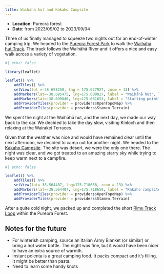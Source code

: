 ```yaml
---
title: Waihāhā hut and Kakaho Campsite
---
```


- **Location**: Pureora forest
- **Date**: from 2023/09/02 to 2023/09/04

Three of us finally managed to squeeze two nights out for an end-of-winter camping trip.
We headed to the [Pureora Forest Park](https://www.doc.govt.nz/parks-and-recreation/places-to-go/waikato/places/pureora-forest-park/?tab-id=50578) to walk the [Waihāhā hut Track](https://www.doc.govt.nz/parks-and-recreation/places-to-go/waikato/places/pureora-forest-park/things-to-do/waihaha-track/). The track follows the Waihāhā River and it offers a nice and easy walk across a variety of vegetation. 

```r
#| echo: false

library(leaflet)

leaflet() %>% 
    addTiles() %>% 
    setView(lat =-38.698258, lng = 175.627927, zoom = 13) %>% 
    addMarkers(lat=-38.695475, lng=175.600927, label = "Waihāhā hut", labelOptions = labelOptions(noHide = T, direction = "bottom")) %>% 
    addMarkers(lat=-38.699846, lng=175.681653, label = "Starting point", labelOptions = labelOptions(noHide = T, direction = "bottom")) %>% 
    addProviderTiles(provider = providers$OpenTopoMap) %>% 
    addProviderTiles(provider = providers$Stamen.Terrain)
```


We spent the night at the Waihāhā hut, and the next day, we made our way back to the car. We decided to take the day slow, visiting Kinloch and then relaxing at the Wairakei Terraces. 

Given that the weather was nice and would have remained clear until the next afternoon, we decided to camp out for another night. We headed to the [Kakaho Campsite](https://www.doc.govt.nz/parks-and-recreation/places-to-go/waikato/places/pureora-forest-park/things-to-do/kakaho-campsite/). The site was desert, we were the only one there. The night was clear, and we got treated to an amazing starry sky while trying to keep warm next to a campfire.

```r
#| echo: false

leaflet() %>% 
    addTiles() %>% 
    setView(lat=-38.564407, lng=175.718658, zoom = 13) %>% 
    addMarkers(lat=-38.564407, lng=175.718658, label = "Kakaho campsite", labelOptions = labelOptions(noHide = T, direction = "bottom")) %>% 
    addProviderTiles(provider = providers$OpenTopoMap) %>% 
    addProviderTiles(provider = providers$Stamen.Terrain)
```

After a quite cold night, we packed up and completed the short [Rimu Track Loop](https://www.doc.govt.nz/parks-and-recreation/places-to-go/waikato/places/pureora-forest-park/things-to-do/rimu-walk/) within the Pureora Forest. 

## Notes for the future

- For winterish camping, source an Italian Army Blanket (or similar) or bring a hot water bottle. The night was fine, but it would have been nicer to have an extra source of warmth.
- Instant polenta is a great camping food. It packs compact and it's filling. It might be better than pasta. 
- Need to learn some handy knots


